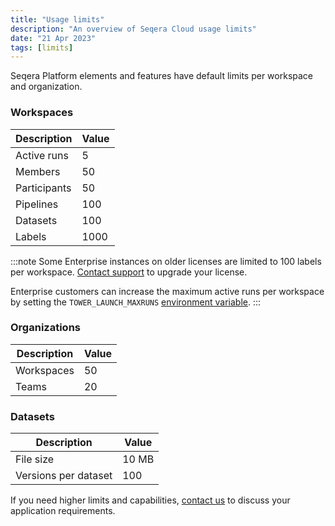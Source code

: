 ```yaml
---
title: "Usage limits"
description: "An overview of Seqera Cloud usage limits"
date: "21 Apr 2023"
tags: [limits]
---
```


Seqera Platform elements and features have default limits per workspace and organization.

### Workspaces

| Description  | Value |
| ------------ | ----- |
| Active runs  | 5     |
| Members      | 50    |
| Participants | 50    |
| Pipelines    | 100   |
| Datasets     | 100   |
| Labels       | 1000  |

:::note 
Some Enterprise instances on older licenses are limited to 100 labels per workspace. [Contact support](mailto:support@seqera.io) to upgrade your license.

Enterprise customers can increase the maximum active runs per workspace by setting the `TOWER_LAUNCH_MAXRUNS` [environment variable](../enterprise/configuration/overview.mdx#basic-configuration). 
:::

### Organizations

| Description | Value |
| ----------- | ----- |
| Workspaces  | 50    |
| Teams       | 20    |

### Datasets

| Description          | Value |
| -------------------- | ----- |
| File size            | 10 MB |
| Versions per dataset | 100   |

If you need higher limits and capabilities, [contact us](https://seqera.io/contact-us/) to discuss your application requirements.
